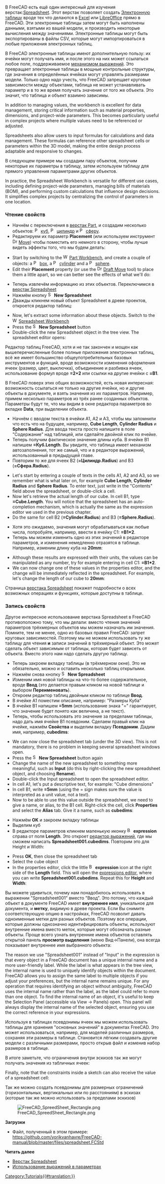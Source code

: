 <languages/>

<div class="mw-translate-fuzzy">
{{Docnav/ru
|[[Manual:BIM modeling/ru|BIM modeling]]
|[[Manual:Creating FEM analyses/ru|Creating FEM analyses]]
|[[Manual:Introduction/ru|Manual start]]
|IconC=Crystal Clear manual.png
}}
</div>

{{Manual:TOC}}

<div class="mw-translate-fuzzy">
В FreeCAD есть ещё один интересный для изучения верстак:[[Spreadsheet_Workbench/ru|Spreadsheet]]. Этот верстак позволяет создать [https://ru.wikipedia.org/wiki/Электронная_таблица Электронную таблицу] вроде тех что делаются в [https://ru.wikipedia.org/wiki/Microsoft_Excel Excel] или [https://ru.wikipedia.org/wiki/OpenOffice_Calc LibreOffice] прямо в FreeCAD. Эти электронные таблицы затем могут быть наполнены данными, взятыми из вашей модели, и производить некоторые вычисления между значениями. Электронные таблицы могут быть экспортированы в файлы CSV, которые могут импортироваться в любые приложения электронных таблиц.
</div>

<div class="mw-translate-fuzzy">
В FreeCAD электронные таблицы имеют дополнительную пользу: их ячейки могут получать имя, и после этого на них может ссылаться любое поле, поддерживаемое [[Expressions|механизмом выражений]]. Это превращает электронные таблицы в мощные контрольные структуры, где значения в определённых ячейках могут управлять размерами модели. Только одно надо учесть, что FreeCAD запрещает круговые зависимости между объектами, таблица не может устанавливать параметр и в то же время получать значение от того же объекта. Это значит, что таблица и объект взаимно зависимы.
</div>

In addition to managing values, the workbench is excellent for data management, storing critical information such as material properties, dimensions, and project-wide parameters. This becomes particularly useful in complex projects where multiple values need to be referenced or adjusted.

Spreadsheets also allow users to input formulas for calculations and data management. These formulas can reference other spreadsheet cells or parameters within the 3D model, making the entire design process adaptable and responsive to changes.

<div class="mw-translate-fuzzy">
В следующем примере мы создадим пару объектов, получим некоторые их параметры в таблицу, затем используем таблицу для прямого управления параметрами других объектов.
</div>

In practice, the Spreadsheet Workbench is versatile for different use cases, including defining project-wide parameters, managing bills of materials (BOM), and performing custom calculations that influence design decisions. It simplifies complex projects by centralizing the control of parameters in one location.

<div class="mw-translate-fuzzy">
=== Чтение свойств ===
</div>

<span id="Reading_properties"></span>
<div class="mw-translate-fuzzy">
* Начнём с переключения в [[Part Workbench/ru|верстак Part]], и создадим несколько объектов: [[Image:Part_Box.svg|16px]] [[Part_Box/ru|куб]], [[Image:Part_Cylinder.svg|16px]] [[Part_Cylinder/ru|цилиндр]] и [[Image:Part_Sphere.svg|16px]] [[Part_Sphere/ru|сферу]].
* Редактируем их параметр '''Placement''' (или используем инструмент [[Image:Draft_Move.svg|16px]] [[Draft Move/ru|Move]]) чтобы поместить его немного в сторону, чтобы лучше видеть эффекты того, что мы будем делать:
</div>

* Start by switching to the [[Image:Workbench_Part.svg|16px]] [[Part_Workbench|Part Workbench]], and create a couple of objects: a [[Image:Part_Box.svg|16px]] [[Part_Box|box]], a [[Image:Part_Cylinder.svg|16px]] [[Part_Cylinder|cylinder]] and a [[Image:Part_Sphere.svg|16px]] [[Part_Sphere|sphere]].
* Edit their '''Placement''' property (or use the [[Image:Draft_Move.svg|16px]] [[Draft_Move|Draft Move]] tool) to place them a little apart, so we can better see the effects of what we'll do:

<div class="mw-translate-fuzzy">
* Теперь извлечём информацию из этих объектов. Переключимся в [[Spreadsheet_Workbench/ru|верстак Spreadsheet]]
* Нажмём кнопку [[Image:Spreadsheet_Create.png|16px]] '''New Spreadsheet''' 
* Дважды кликнем новый объект Spreadsheet в древе проектов, откроется редактор таблиц:
</div>

* Now, let's extract some information about these objects. Switch to the [[Image:Workbench_Spreadsheet.svg|16px]] [[Spreadsheet_Workbench|Spreadsheet Workbench]]
* Press the [[Image:Spreadsheet_Create.svg|16px]] '''New Spreadsheet''' button
* Double-click the new Spreadsheet object in the tree view. The spreadsheet editor opens:

<div class="mw-translate-fuzzy">
Редактор таблиц FreeCAD, хотя и не так закончен и мощен как вышеперечисленные более полные приложения электронных таблиц, всё же имеет большинство общеупотребительных базовых инструментов и функций, вроде возможности изменения оформления ячеек (размер, цвет, выключка), объединение и разбивка ячеек, использование формул вроде '''=2+2''' или ссылки на другие ячейки с '''=B1'''.
</div>

<div class="mw-translate-fuzzy">
В FreeCAD поверх этих общих возможностей, есть новая интересная: возможность ссылаться не только на другие ячейки, но и другие объекты в документе, и взять значения из их параметров. Например, примем несколько параметров из трёх ранее созданных объектов. Параметры будут те, что мы видим в окне редактора параметров во вкладке '''Data''', при выделении объекта.
</div>

<div class="mw-translate-fuzzy">
* Начнём с вводом текста в ячейки A1, A2 и A3, чтобы мы запомнили что есть что на будущее, например, '''Cube Length''', '''Cylinder Radius''' и '''Sphere Radius'''. Для ввода текста просто напишите в поле "Содержание" над таблицей, или сделайте двойной клик по ячейке.
* Теперь получим фактическое значение длины куба. В ячейке B1 напишем '''=Куб.Length'''. Вы увидите, что таблица имеет механизм автозаполнения, тот же самый, что и в редакторе выражений, использованный в предыдущей главе.
* Повторим то же для ячеек B2 ('''=Цилиндр.Radius''') and B3 ('''=Сфера.Radius''').
</div>

* Let's start by entering a couple of texts in the cells A1, A2 and A3, so we remember what is what later on, for example '''Cube Length''', '''Cylinder Radius''' and '''Sphere Radius'''. To enter text, just write in the "Contents" field above the spreadsheet, or double-click a cell.
* Now let's retrieve the actual length of our cube. In cell B1, type '''=Cube.Length'''. You will notice that the spreadsheet has an auto-completion mechanism, which is actually the same as the expression editor we used in the previous chapter.
* Do the same for cell B2 ('''=Cylinder.Radius''') and B3 ('''=Sphere.Radius''').

<div class="mw-translate-fuzzy">
* Хотя это ожидаемо, значения могут обрабатываться как любые числа, попробуйте, например, ввести в ячейку C1: '''=B1*2'''.
* Теперь мы можем изменить одно из этих значений в редакторе параметров, и изменения немедленно отразятся в таблице. Например, изменим длину куба на '''20mm''':
</div>

* Although these results are expressed with their units, the values can be manipulated as any number, try for example entering in cell C1: '''=B1*2'''.
* We can now change one of these values in the properties editor, and the change will be immediately reflected in the spreadsheet. For example, let's change the length of our cube to '''20mm''':

<div class="mw-translate-fuzzy">
Страница [[Spreadsheet_Workbench/ru|верстака Spreadsheet]] покажет подробности о всех возможных операциях и функциях, которые доступны в таблице.
</div>

<div class="mw-translate-fuzzy">
=== Запись свойств ===
</div>

<span id="Writing_properties"></span>
<div class="mw-translate-fuzzy">
Другое интересное использование верстака Spreadsheet в FreeCAD противоположно тому, что мы делали: вместо чтения значений параметров трёхмерных объектов мы можем назначать им значения. Помните, тем не менее, одно из базовых правил FreeCAD: запрет круговых зависимостей. Поэтому мы не можем использовать ту же таблицу для чтения '''и''' записи значений в трёхмерный объект. Это может сделать объект зависимым от таблицы, которая будет зависеть от объекта. Вместо этого нам надо сделать другую таблицу.
</div>

<div class="mw-translate-fuzzy">
* Теперь закроем вкладку таблицы (в трёхмерном окне). Это не обязательно, можно и оставить несколько таблиц открытыми.
* Нажмём снова кнопку [[Image:Spreadsheet_Create.png|16px]] '''New Spreadsheet'''
* Изменим имя новой таблицы на что-то более содержательное, вроде '''Ввод''' (это делается правым кликом на новой таблице и выбором '''Переименовать''').
* Откроем редактор таблиц двойным кликом по таблице '''Ввод'''.
* В ячейке A1 поместим описание, например: "Размеры Куба"
* В ячейке B1 напишем '''=5mm''' (использование знака "=" гарантирует, что значение будет понято как величина, а не текст).
* Теперь, чтобы использовать это значение за пределами таблицы, надо дать имя ячейке B1 псевдоним. Сделаем правый клик на ячейке, нажмём '''Свойства''' и выделим вкладку '''Псевдоним'''. Дадим имя, например, '''cubedims''':
</div>

* We can now close the spreadsheet tab (under the 3D view). This is not mandatory, there is no problem in keeping several spreadsheet windows open.
* Press the [[Image:Spreadsheet_Create.svg|16px]] '''New Spreadsheet''' button again
* Change the name of the new spreadsheet to something more meaningful, such as '''Input''' (do this by right-clicking the new spreadsheet object, and choosing '''Rename''').
* Double-click the Input spreadsheet to open the spreadsheet editor.
* In cell A1, let's put a descriptive text, for example: "Cube dimensions"
* In cell B1, write '''=5mm''' (using the = sign makes sure the value is interpreted as a unit value, not a text).
* Now to be able to use this value outside the spreadsheet, we need to give a name, or alias, to the B1 cell.  Right-click the cell, click '''Properties''' and select the '''Alias''' tab. Give it a name, such as '''cubedims''':

<div class="mw-translate-fuzzy">
* Нажмём '''OK''' и закроем вкладку таблицы
* Выделим куб
* В редакторе параметров кликнем маленькую иконку [[Image:Bound-expression-unset.png|16px]] '''expression''' справа от поля '''Length'''. Это откроет [[Expressions/ru|редактор выражений]], где мы сможем написать '''Spreadsheet001.cubedims'''. Повторим это для Height и Width:
</div>

* Press '''OK''', then close the spreadsheet tab
* Select the cube object
* In the properties editor, click the little [[Image:Bound-expression-unset.svg|16px]] '''expression''' icon at the right side of the '''Length''' field. This will open the [[Expressions|expressions editor]], where you can write '''Spreadsheet001.cubedims'''. Repeat this for '''Height''' and '''Width''':

<div class="mw-translate-fuzzy">
Вы можете удивиться, почему нам понадобилось использовать в выражении "Spreadsheet001" вместо "Ввод". Это потому, что каждый объект в документе FreeCAD имеет '''внутреннее имя''', уникальное для документа, и '''метку''', видимую в древе проекта. Если Вы снимите соответствующую опцию в настройках, FreeCAD позволит давать одноименные метки для разных объектов. Поэтому все операции, которые должны однозначно идентифицировать объекты, используют внутренние имена вместо меток, которые могут обозначать разные объекты. Проще всего узнать внутренние имена объектов оставлять открытой панель '''просмотр выделения''' (меню Вид->Панели), она всегда показывает внутреннее имя выбранного объекта:
</div>

The reason we use "Spreadsheet001" instead of "Input" in the expression is that every object in a FreeCAD document has a unique internal name and a more user-friendly label. While the label is what appears in the tree view, the internal name is used to uniquely identify objects within the document. FreeCAD allows you to assign the same label to multiple objects if you adjust your preferences, but the internal name remains unique. For any operation that requires identifying an object without ambiguity, FreeCAD uses the internal name rather than the label, as the label could refer to more than one object. To find the internal name of an object, it's useful to keep the Selection Panel (accessible via View → Panels) open. This panel will always display the internal name of the selected object, ensuring you use the correct reference in your expressions.

<div class="mw-translate-fuzzy">
Используя в таблицах псевдонимы ячеек мы можем использовать таблицы для хранения "основных значений" в документах FreeCAD. Это может использоваться, например, для моделей различных размеров, сохраняя эти размеры в таблице. Становится лёгким создавать другие модели с различными размерами, просто открыв файл и изменив набор размеров в таблице.
</div>

<div class="mw-translate-fuzzy">
В итоге заметьте, что ограничения внутри эскизов так же могут получать значения из табличных ячеек:
</div>

Finally, note that the constraints inside a sketch can also receive the value of a spreadsheet cell:

Так же можно создать псевдонимы для размерных ограничений (горизонтальных, вертикальных или по расстояниям) в эскизах (которые так же можно использовать за пределами эскизов)

[[File:FreeCAD SpreedSheet Rectangle.png]]

'''Загрузки'''

* Файл, полученный в этом примере: https://github.com/yorikvanhavre/FreeCAD-manual/blob/master/files/spreadsheet.FCStd

'''Читать далее'''

* [[Spreadsheet_Workbench/ru|Верстак Spreadsheet]]
* [[Expressions/ru|Использование выражений в параметрах]]


<div class="mw-translate-fuzzy">
{{Docnav/ru
|[[Manual:BIM modeling/ru|BIM modeling]]
|[[Manual:Creating FEM analyses/ru|Creating FEM analyses]]
|[[Manual:Introduction/ru|Manual start]]
|IconC=Crystal Clear manual.png
}}
</div>

[[Category:Tutorials{{#translation:}}]]